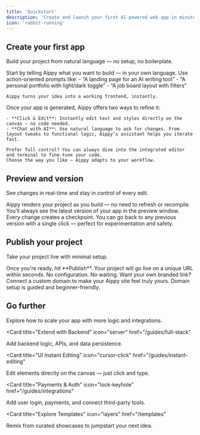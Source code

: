 ```yaml
---
title: 'Quickstart'
description: 'Create and launch your first AI-powered web app in minutes'
icon: 'rabbit-running'
---
```


## Create your first app

Build your project from natural language — no setup, no boilerplate.

<AccordionGroup>
  <Accordion icon="message-square" title="Describe your idea">
    Start by telling Aippy what you want to build — in your own language.  
    Use action-oriented prompts like:  
    - “A landing page for an AI writing tool”  
    - “A personal portfolio with light/dark toggle”  
    - “A job board layout with filters”

    Aippy turns your idea into a working frontend, instantly.
  </Accordion>

  <Accordion icon="wand" title="Edit & Refine">
    Once your app is generated, Aippy offers two ways to refine it:

    - **Click & Edit**: Instantly edit text and styles directly on the canvas — no code needed.  
    - **Chat with AI**: Use natural language to ask for changes. From layout tweaks to functional logic, Aippy’s assistant helps you iterate fast.

    Prefer full control? You can always dive into the integrated editor and terminal to fine-tune your code.  
    Choose the way you like — Aippy adapts to your workflow.
  </Accordion>
</AccordionGroup>

## Preview and version

See changes in real-time and stay in control of every edit.

<AccordionGroup>
  <Accordion icon="eye" title="Live Preview">
    Aippy renders your project as you build — no need to refresh or recompile.  
    You’ll always see the latest version of your app in the preview window.
  </Accordion>

  <Accordion icon="history" title="One-Click Revert">
    Every change creates a checkpoint. You can go back to any previous version with a single click — perfect for experimentation and safety.
  </Accordion>
</AccordionGroup>

## Publish your project

Take your project live with minimal setup.

<AccordionGroup>
  <Accordion icon="rocket" title="Publish instantly">
    Once you're ready, hit **Publish**. Your project will go live on a unique URL within seconds.  
    No configuration. No waiting.
  </Accordion>

  <Accordion icon="globe" title="Add a custom domain">
    Want your own branded link? Connect a custom domain to make your Aippy site feel truly yours.  
    Domain setup is guided and beginner-friendly.
  </Accordion>
</AccordionGroup>

## Go further

Explore how to scale your app with more logic and integrations.

<CardGroup>

<Card
  title="Extend with Backend"
  icon="server"
  href="/guides/full-stack"
>
  Add backend logic, APIs, and data persistence.
</Card>

<Card
  title="UI Instant Editing"
  icon="cursor-click"
  href="/guides/instant-editing"
>
  Edit elements directly on the canvas — just click and type.
</Card>

<Card
  title="Payments & Auth"
  icon="lock-keyhole"
  href="/guides/integrations"
>
  Add user login, payments, and connect third-party tools.
</Card>

<Card
  title="Explore Templates"
  icon="layers"
  href="/templates"
>
  Remix from curated showcases to jumpstart your next idea.
</Card>

</CardGroup>
